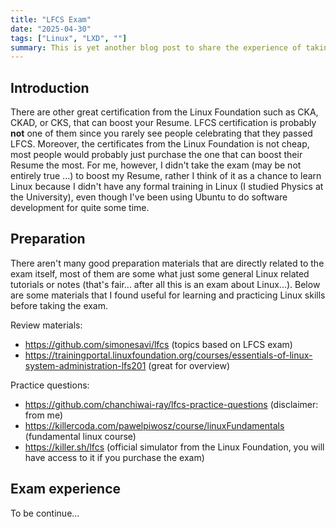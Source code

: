 ```yaml
---
title: "LFCS Exam"
date: "2025-04-30"
tags: ["Linux", "LXD", ""]
summary: This is yet another blog post to share the experience of taking LFCS exam.
---
```


## Introduction

There are other great certification from the Linux Foundation such as CKA, CKAD, or CKS, that can boost your Resume.
LFCS certification is probably **not** one of them since you rarely see people celebrating that they passed LFCS.
Moreover, the certificates from the Linux Foundation is not cheap, most people would probably just purchase the one that
can boost their Resume the most. For me, however, I didn't take the exam (may be not entirely true ...) to boost my
Resume, rather I think of it as a chance to learn Linux because I didn't have any formal training in Linux (I studied
Physics at the University), even though I've been using Ubuntu to do software development for quite some time.

## Preparation

There aren't many good preparation materials that are directly related to the exam itself, most of them are some what
just some general Linux related tutorials or notes (that's fair... after all this is an exam about Linux...). Below
are some materials that I found useful for learning and practicing Linux skills before taking the exam.

Review materials:

- https://github.com/simonesavi/lfcs (topics based on LFCS exam)
- https://trainingportal.linuxfoundation.org/courses/essentials-of-linux-system-administration-lfs201 (great for overview)

Practice questions:
- https://github.com/chanchiwai-ray/lfcs-practice-questions (disclaimer: from me)
- https://killercoda.com/pawelpiwosz/course/linuxFundamentals (fundamental linux course)
- https://killer.sh/lfcs (official simulator from the Linux Foundation, you will have access to it if you purchase the exam)

## Exam experience

To be continue...
